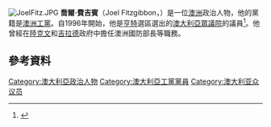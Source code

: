 [[File:JoelFitz.JPG|thumb]]
'''喬爾·費吉賓'''（Joel Fitzgibbon，{{bd|1962年|2月16日}}）是一位[[澳洲|澳洲]]政治人物，他的黨籍是[[澳洲工黨|澳洲工黨]]。自1996年開始，他是[[亨特_(澳大利亞國會選區)|亨特]]選區選出的[[澳大利亞眾議院|澳大利亞眾議院]]的議員<ref>{{cite news |url=http://www.smh.com.au/federal-politics/political-news/labor-factions-engineer-deal-to-keep-joel-fitzgibbon-pat-conroy-in-parliament-20160115-gm6mrp.html |title=Labor factions engineer deal to keep Joel Fitzgibbon, Pat Conroy in Parliament |work=Sydney Morning Herald |date=15 January 2016 |author1=Gartrell, Adam |accessdate=16 January 2016 |archive-date=2016-01-15 |archive-url=https://web.archive.org/web/20160115161510/http://www.smh.com.au/federal-politics/political-news/labor-factions-engineer-deal-to-keep-joel-fitzgibbon-pat-conroy-in-parliament-20160115-gm6mrp.html |dead-url=no }}</ref>。他曾經在[[陸克文|陸克文]]和[[吉拉德|吉拉德]]政府中擔任澳洲國防部長等職務。

==參考資料==
{{Reflist}}
[[Category:澳大利亞政治人物|Category:澳大利亞政治人物]]
[[Category:澳大利亞工黨黨員|Category:澳大利亞工黨黨員]]
[[Category:澳大利亚众议员|Category:澳大利亚众议员]]